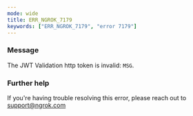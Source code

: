 ```yaml
---
mode: wide
title: ERR_NGROK_7179
keywords: ["ERR_NGROK_7179", "error 7179"]
---
```


### Message

The JWT Validation http token is invalid: `MSG`.

### Further help

If you're having trouble resolving this error, please reach out to [support@ngrok.com](mailto:support@ngrok.com?subject=Help%20with%20ERR_NGROK_7179)
